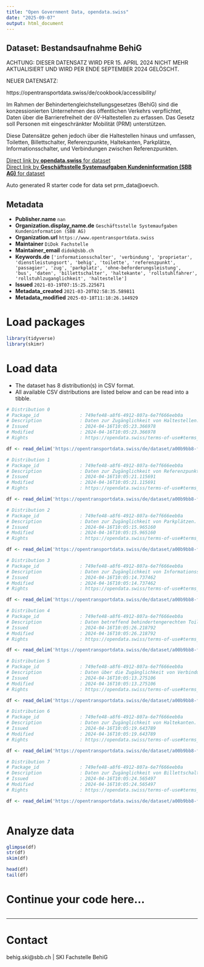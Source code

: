 ```yaml
---
title: "Open Government Data, opendata.swiss"
date: "2025-09-07"
output: html_document
---
```


## Dataset: Bestandsaufnahme BehiG

ACHTUNG: DIESER DATENSATZ WIRD PER 15. APRIL 2024 NICHT MEHR AKTUALISIERT UND WIRD PER ENDE SEPTEMBER 2024 GELÖSCHT.

NEUER DATENSATZ: 

https://opentransportdata.swiss/de/cookbook/accessibility/

Im Rahmen der Behindertengleichstellungsgesetzes (BehiG) sind die konzessionierten Unternehmen des öffentlichen Verkehrs verpflichtet, Daten über die Barrierefreiheit der öV-Haltestellen zu erfassen. Das Gesetz soll Personen mit eingeschränkter Mobilität (PRM) unterstützen.

Diese Datensätze gehen jedoch über die Haltestellen hinaus und umfassen, Toiletten, Billettschalter, Referenzpunkte, Haltekanten, Parkplätze, Informationsschalter, und Verbindungen zwischen Referenzpunkten. 

[Direct link by **opendata.swiss** for dataset](https://opendata.swiss/de/dataset/bestandsaufnahme-behig)<br>
[Direct link by **Geschäftsstelle Systemaufgaben Kundeninformation (SBB AG)** for dataset](https://opentransportdata.swiss/dataset/prm_data)

Auto generated R starter code for data set prm_data@oevch.

## Metadata

- **Publisher.name** `nan`
- **Organization.display_name.de** `Geschäftsstelle Systemaufgaben Kundeninformation (SBB AG)`
- **Organization.url** `https://www.opentransportdata.swiss`
- **Maintainer** `DiDok Fachstelle`
- **Maintainer_email** `didok@sbb.ch`
- **Keywords.de** `['informationsschalter', 'verbindung', 'proprietar', 'dienstleistungsort', 'behig', 'toilette', 'referenzpunkt', 'passagier', 'zug', 'parkplatz', 'ohne-beforderungsleistung', 'bus', 'daten', 'billettschalter', 'haltekante', 'rollstuhlfahrer', 'rollstuhlzuganglichkeit', 'haltestelle']`
- **Issued** `2021-03-19T07:15:25.225671`
- **Metadata_created** `2021-03-20T02:58:35.589811`
- **Metadata_modified** `2025-03-18T11:18:26.144929`


# Load packages

```r

library(tidyverse)
library(skimr)

```

# Load data

-   The dataset has 8 distribution(s) in CSV format.
-   All available CSV distributions are listed below and can be read into a tibble.

```r

# Distribution 0
# Package_id               : 749efe48-a8f6-4912-807a-6e7f666eeb0a
# Description              : Daten zur Zugänglichkeit von Haltestellen.
# Issued                   : 2024-04-16T10:05:23.366978
# Modified                 : 2024-04-16T10:05:23.366978
# Rights                   : https://opendata.swiss/terms-of-use#terms_by

df <- read_delim('https://opentransportdata.swiss/de/dataset/a00b9bb8-fb1e-41a3-8280-343c4c0994ce/resource/80fd0dfa-19a9-4ae9-91b5-6885baf875f2/download/prm_stop_places.csv')

# Distribution 1
# Package_id               : 749efe48-a8f6-4912-807a-6e7f666eeb0a
# Description              : Daten zur Zugänglichkeit von Referenzpunkten. 
# Issued                   : 2024-04-16T10:05:21.115691
# Modified                 : 2024-04-16T10:05:21.115691
# Rights                   : https://opendata.swiss/terms-of-use#terms_by

df <- read_delim('https://opentransportdata.swiss/de/dataset/a00b9bb8-fb1e-41a3-8280-343c4c0994ce/resource/5ba95159-0667-4cda-9491-fc98b60ad876/download/prm_reference_points.csv')

# Distribution 2
# Package_id               : 749efe48-a8f6-4912-807a-6e7f666eeb0a
# Description              : Daten zur Zugänglichkeit von Parkplätzen. 
# Issued                   : 2024-04-16T10:05:15.965160
# Modified                 : 2024-04-16T10:05:15.965160
# Rights                   : https://opendata.swiss/terms-of-use#terms_by

df <- read_delim('https://opentransportdata.swiss/de/dataset/a00b9bb8-fb1e-41a3-8280-343c4c0994ce/resource/93173ca2-086b-421b-86f8-4716533880a5/download/prm_parking_lots.csv')

# Distribution 3
# Package_id               : 749efe48-a8f6-4912-807a-6e7f666eeb0a
# Description              : Daten zur Zugänglichkeit von Informationsschaltern.
# Issued                   : 2024-04-16T10:05:14.737462
# Modified                 : 2024-04-16T10:05:14.737462
# Rights                   : https://opendata.swiss/terms-of-use#terms_by

df <- read_delim('https://opentransportdata.swiss/de/dataset/a00b9bb8-fb1e-41a3-8280-343c4c0994ce/resource/5d80841a-6585-40b5-ab60-130cf4480bf9/download/prm_info_desks.csv')

# Distribution 4
# Package_id               : 749efe48-a8f6-4912-807a-6e7f666eeb0a
# Description              : Daten betreffend behindertengerechten Toiletten und deren Zugang. 
# Issued                   : 2024-04-16T10:05:26.218792
# Modified                 : 2024-04-16T10:05:26.218792
# Rights                   : https://opendata.swiss/terms-of-use#terms_by

df <- read_delim('https://opentransportdata.swiss/de/dataset/a00b9bb8-fb1e-41a3-8280-343c4c0994ce/resource/8cc3b39a-3f26-4933-a73b-09f9958eb52d/download/prm_toilets.csv')

# Distribution 5
# Package_id               : 749efe48-a8f6-4912-807a-6e7f666eeb0a
# Description              : Daten über die Zugänglichkeit von Verbindungen zwischen Referenzpunkten und Haltekanten, etc. 
# Issued                   : 2024-04-16T10:05:13.275106
# Modified                 : 2024-04-16T10:05:13.275106
# Rights                   : https://opendata.swiss/terms-of-use#terms_by

df <- read_delim('https://opentransportdata.swiss/de/dataset/a00b9bb8-fb1e-41a3-8280-343c4c0994ce/resource/e9ecbf33-c446-4284-993e-ac3ab51dcd43/download/prm_connections.csv')

# Distribution 6
# Package_id               : 749efe48-a8f6-4912-807a-6e7f666eeb0a
# Description              : Daten zur Zugänglichkeit von Haltekanten. 
# Issued                   : 2024-04-16T10:05:19.643789
# Modified                 : 2024-04-16T10:05:19.643789
# Rights                   : https://opendata.swiss/terms-of-use#terms_by

df <- read_delim('https://opentransportdata.swiss/de/dataset/a00b9bb8-fb1e-41a3-8280-343c4c0994ce/resource/7f9df56a-4343-457b-ae54-3b255dc07689/download/prm_platforms.csv')

# Distribution 7
# Package_id               : 749efe48-a8f6-4912-807a-6e7f666eeb0a
# Description              : Daten zur Zugänglichkeit von Billettschaltern.
# Issued                   : 2024-04-16T10:05:24.565497
# Modified                 : 2024-04-16T10:05:24.565497
# Rights                   : https://opendata.swiss/terms-of-use#terms_by

df <- read_delim('https://opentransportdata.swiss/de/dataset/a00b9bb8-fb1e-41a3-8280-343c4c0994ce/resource/c28913a2-6b3f-4fa2-8ff7-1234a15f4d8f/download/prm_ticket_counters.csv')



```

# Analyze data

```r

glimpse(df)
str(df)
skim(df)

head(df)
tail(df)

```

# Continue your code here...

```r

```

------------------------------------------------------------------------

# Contact

behig.ski@sbb.ch | SKI Fachstelle BehiG
